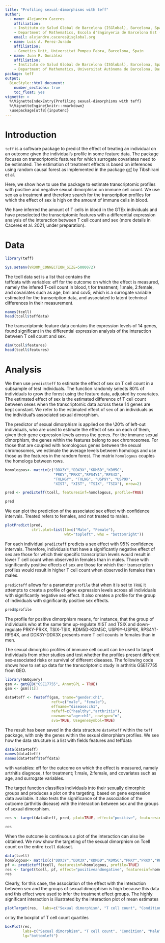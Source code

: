 ---
title: "Profiling sexual-dimorphisms with teff"
author: 
  - name: Alejandro Caceres
    affiliation: 
    - Instituto de Salud Global de Barcelona (ISGlobal), Barcelona, Spain
    - Department of Mathematics, Escola d'Enginyeria de Barcelona Est (EEBE) Universitat Politècnica de Catalunya, Barcelona Spain.
    email: alejandro.caceres@isglobal.org 
  - name: Luis A. Perez-Jurado
    affiliation: 
    - Genetics Unit, Universitat Pompeu Fabra, Barcelona, Spain
  - name: Juan R. González
    affiliation: 
    - Instituto de Salud Global de Barcelona (ISGlobal), Barcelona, Spain
    - Department of Mathematics, Universitat Autònoma de Barcelona, Barcelona, Spain 
package: teff
output: 
  BiocStyle::html_document:
    number_sections: true
    toc_float: yes
vignette: >
  %\VignetteIndexEntry{Profiling sexual-dimorphisms with teff}
  %\VignetteEngine{knitr::rmarkdown}
  \usepackage[utf8]{inputenc}
---


# Introduction

<code>teff</code> is a software package to predict the effect of treating an individual on an outcome given the individual's profile in some feature data. The package focuses on transcriptomic features for which surrogate covariates need to be estimated. The estimation of treatment effects is based on inferences using random causal forest as implemented in the package  [grf](https://github.com/grf-labs/grf) by Tibshirani et al. 

Here, we show how to use the package to estimate transcriptomic profiles with positive and negative sexual dimorphism on immune cell count. We use sex as a treatment and therefore search for the transcription profiles for which the effect of sex is high on the amount of immune cells in blood.

We have inferred the amount of T cells in blood in the GTEx individuals and have preselected the transcriptomic features with a differential expression analysis of the interaction between T cell count and sex (more details in Caceres et al. 2021, under preparation). 


# Data

```{r, message=FALSE, warning=FALSE, echo=FALSE}
library(teff)
```

```{r, echo=FALSE}
Sys.setenv(VROOM_CONNECTION_SIZE=5000072)
```


The <core>tcell</code> data set is a list that contains the  
<core>teffdata</core> with variables: <core>eff</core> for the outcome on which the effect is measured, namely the infered T-cell count in blood, <core>t</core> for treatment; 1:male, 2:female, and covariates such as <core>age</core>, <core>bmi</core> and  <core>cov5</core>, which is a surrogate variable estimated for the transcription data, and associated to latent technical differences in their measurement.  

```{r}
names(tcell)
head(tcell$teffdata)
```
The transcriptomic feature data contains the expression levels of 14 genes, found significant in the differential expression analysis of the interaction between T cell count and sex. 

```{r}
dim(tcell$features)
head(tcell$features)
```

# Analysis

We then use <code>predictteff</code> to estimate the effect of sex on T cell count in a subsample of test individuals. The function randomly selects 80\% of individuals to grow the forest using the feature data, adjusted by covariates. The estimated effect of sex is the estimated difference of T cell count between sexes when the transcriptomic data across these 14 genes are kept constant. We refer to the estimated effect of sex of an individuals as the individual's associated sexual dimorphism. 

The predictor of sexual dimorphism is applied on the \20% of left-out individuals, who are used to estimate the effect of sex on each of them, given their gene expression levels across the genes. For the immune sexual dimorphism, the genes within the features belong to sex chromosomes. For those that are coupled with homologous genes between the sexual chromosomes, we estimate the average levels between homologs and use those as the features in the random forest. The matrix <code>homologous</code> couples the homologs between rows.  

```{r}
homologous<- matrix(c("DDX3Y","DDX3X","KDM5D","KDM5C",
                      "PRKY","PRKX","RPS4Y1","RPS4X",
                      "TXLNGY", "TXLNG", "USP9Y", "USP9X",
                      "XIST", "XIST", "TSIX", "TSIX"), nrow=2)

pred <- predicteff(tcell, featuresinf=homologous, profile=TRUE)

pred
```
We can plot the prediction of the associated sex effect with confidence intervals. Treated refers to females, and not treated to males. 
```{r}
plotPredict(pred, 
            ctrl.plot=list(lb=c("Male", "Female"),
                           wht="topleft", whs = "bottomright"))
```

For each individual <code>predicteff</code> predicts a sex effect with 95\% confidence intervals. Therefore, individuals that have a significantly negative effect of sex are those for which their specific transcription levels would result in lower T cell count when observed in females than in males. Those with significantly positive effects of sex are those for which their transcription profiles would result in higher T cell count when observed in females than males.  

<code>predicteff</code> allows for a parameter <code>profile</code> that when it is set to <code>TRUE</code> it attempts to create a profile of gene expression levels across all individuals with significantly negative sex effect. It also creates a profile for the group of individuals with significantly positive sex effects.  

```{r}
pred$profile
```

The profile for positive dimorphism means, for instance, that the group of individuals who at the same time up-regulate XIST and TSIX and down-regulate PRKY-PRKX, TSIX-TSIX, KDM5D-KDM5C, USP9Y-USP9X, RPS4Y1-RPS4X, and DDX3Y-DDX3X presents more T cell counts in females than in men. 


The sexual dimorphic profiles of immune cell count can be used to target individuals from other studies and test whether the profiles present different sex-associated risks or survival of different diseases. The following code shows how to set up data for the transcriptomic study in arthritis GSE17755 from GEO.  

```{r, eval=FALSE, warning=FALSE, message=FALSE}
library(GEOquery)
gsm <- getGEO("GSE17755", AnnotGPL = TRUE)
gsm <- gsm[[1]]

data4teff <- feateff(gsm, tname="gender:ch1",
                     reft=c("male", "female"),
                     effname="disease:ch1",
                     refeff=c("healthy","arthritis"),
                     covnames="age:ch1", covtype="n",
                     sva=TRUE, UsegeneSymbol=TRUE)


```

The result has been saved in the data structure <code>data4teff</code> within the <code>teff</code> package, with only the genes within the sexual dimorphism profiles. We see how the data structure is a list with fields <core>features</core> and  <core>teffdata</core>

```{r}
data(data4teff)
names(data4teff)
names(data4teff$teffdata)
```

with variables: <core>eff</core> for the outcome on which the effect is measured, namely artrhitis diagnose, <core>t</core> for treatment; 1:male, 2:female, and covariates such as <core>age</core>, and surrogate variables.


The <core>target</core> function classifies individuals into their sexually dimorphic groups and produces a plot on the targeting, based on gene expression data available. It also tests the significance of the association of the outcome (arthritis disease) with the interaction between sex and the groups of sexual dimorphism. 

```{r}
res <- target(data4teff, pred, plot=TRUE, effect="positive", featuresinf=homologous, nmcov="age.ch1", model="binomial")

res
```

When the outcome is continuous a plot of the interaction can also be obtained. We now show the targeting  of the sexual dimorphism on Tcell count on the entire  <code>tcell</code> dataset. 

```{r}
data(tcell)
homologous<- matrix(c("DDX3Y","DDX3X","KDM5D","KDM5C","PRKY","PRKX","RPS4Y1","RPS4X","TXLNGY", "TXLNG", "USP9Y", "USP9X", "XIST", "XIST", "TSIX", "TSIX"), nrow=2)
pf <- predicteff(tcell, featuresinf=homologous, profile=TRUE)
res <- target(tcell, pf, effect="positiveandnegative", featuresinf=homologous, nmcov="age", model="log2")
res
```

Clearly, for this case, the association of the effect with the interaction between sex and the groups of sexual dimorphism is high because this data and this effect were used to infer the treatment effect groups. The highly significant interaction is illustrated by the interaction plot of mean estimates

```{r}
plotTarget(res,  labs=c("Sexual dimorphism", "T cell count", "Condition", "Male", "Female"))
```

or by the boxplot of T cell count quartiles

```{r}
boxPlot(res, 
        labs=c("Sexual dimorphism", "T cell count", "Condition", "Male", "Female"), 
        lg="bottomleft")
```

